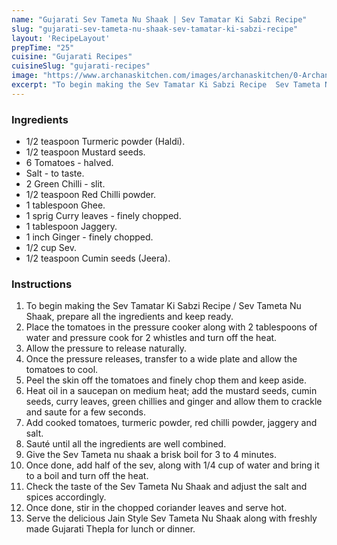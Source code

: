 ---
name: "Gujarati Sev Tameta Nu Shaak | Sev Tamatar Ki Sabzi Recipe"
slug: "gujarati-sev-tameta-nu-shaak-sev-tamatar-ki-sabzi-recipe"
layout: 'RecipeLayout'
prepTime: "25"
cuisine: "Gujarati Recipes﻿"
cuisineSlug: "gujarati-recipes"
image: "https://www.archanaskitchen.com/images/archanaskitchen/0-Archanas-Kitchen-Recipes/2020/Gujarati_Sev_Tamatar_Nu_Shaak_Recipe_video_3_1600.jpg"
excerpt: "To begin making the Sev Tamatar Ki Sabzi Recipe  Sev Tameta Nu Shaak, prepare all the ingredients and keep ready"
---

### Ingredients

- 1/2 teaspoon Turmeric powder (Haldi).
- 1/2 teaspoon Mustard seeds.
- 6 Tomatoes - halved.
- Salt - to taste.
- 2 Green Chilli - slit.
- 1/2 teaspoon Red Chilli powder.
- 1 tablespoon Ghee.
- 1 sprig Curry leaves - finely chopped.
- 1 tablespoon Jaggery.
- 1 inch Ginger - finely chopped.
- 1/2 cup Sev.
- 1/2 teaspoon Cumin seeds (Jeera).

### Instructions

1. To begin making the Sev Tamatar Ki Sabzi Recipe / Sev Tameta Nu Shaak, prepare all the ingredients and keep ready.
1. Place the tomatoes in the pressure cooker along with 2 tablespoons of water and pressure cook for 2 whistles and turn off the heat.
1. Allow the pressure to release naturally.
1. Once the pressure releases, transfer to a wide plate and allow the tomatoes to cool.
1. Peel the skin off the tomatoes and finely chop them and keep aside.
1. Heat oil in a saucepan on medium heat; add the mustard seeds, cumin seeds, curry leaves, green chillies and ginger and allow them to crackle and saute for a few seconds.
1. Add cooked tomatoes, turmeric powder, red chilli powder, jaggery and salt.
1. Sauté until all the ingredients are well combined.
1. Give the Sev Tameta nu shaak a brisk boil for 3 to 4 minutes.
1. Once done, add half of the sev, along with 1/4 cup of water and bring it to a boil and turn off the heat.
1. Check the taste of the Sev Tameta Nu Shaak and adjust the salt and spices accordingly.
1. Once done, stir in the chopped coriander leaves and serve hot.
1. Serve the delicious Jain Style Sev Tameta Nu Shaak along with freshly made Gujarati Thepla for lunch or dinner.
